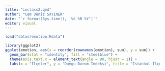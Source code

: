 ```yaml
---
title: "inclass2.qmd"
author: "Cem Deniz SAYINER"
date: "`r format(Sys.time(), '%d %B %Y')`"
editor: visual
---
```


```r
load("datas/emotion.Rdata")
```

```r
library(ggplot2)
ggplot(emotion, aes(x = reorder(rownames(emotion), sum), y = sum)) +
  geom_bar(stat = "identity", fill = "steelblue") +
  theme(axis.text.x = element_text(angle = 90, hjust = 1)) +
  labs(x = "İlçeler", y = "Duygu Durum İndeksi", title = "İstanbul İlçelerine Göre Duygu Durum İndeksi")
```
